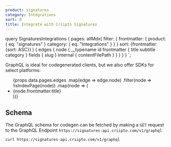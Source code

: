 ```yaml
---
product: signatures
category: Integrations
sort: 0
title: Integrate with Criipto Signatures
---
```



  query SignaturesIntegrations {
    pages: allMdx(
      filter: {
        frontmatter: {
          product: { eq: "signatures" }
          category: { eq: "Integrations" }
        }
      }
      sort: {frontmatter: {sort: ASC}}
    ) {
      edges {
        node {
          __typename
          id
          frontmatter {
            title
            subtitle
            category
          }
          fields {
            slug
          }
          internal {
            contentFilePath
          }
        }
      }
    }
  }
`;

GraphQL is ideal for codegenerated clients, but we also offer SDKs for select platforms:

<ul>
  {props.data.pages.edges
    .map(edge => edge.node)
    .filter(node => !isIndexPage(node))
    .map(node => (
      <li key={node.id}>
        <Link to={`/${node.fields.slug}/`}>{node.frontmatter.title}</Link>
      </li>
    ))}
</ul>

## Schema

The GraphQL schema for codegen can be fetched by making a `GET` request to the GraphQL Endpoint `https://signatures-api.criipto.com/v1/graphql`

```text
curl https://signatures-api.criipto.com/v1/graphql
```
